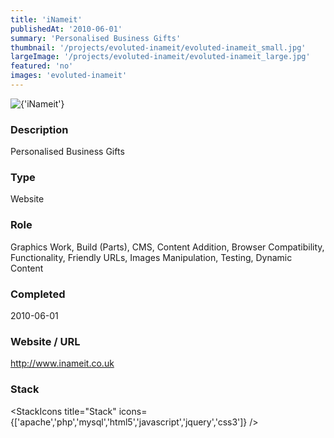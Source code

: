 ```yaml
---
title: 'iNameit'
publishedAt: '2010-06-01'
summary: 'Personalised Business Gifts'
thumbnail: '/projects/evoluted-inameit/evoluted-inameit_small.jpg'
largeImage: '/projects/evoluted-inameit/evoluted-inameit_large.jpg'
featured: 'no'
images: 'evoluted-inameit'
---
```


<div className="relative w-full h-[400px] sm:h-[600px] md:h-[760px] lg:h-[920px]">
  <Image
    alt={'iNameit'}
    src={'/projects/evoluted-inameit/evoluted-inameit.jpg'}
    sizes="(max-width: 640px) 100%, 100%"
    fill={true}
    priority
    style={{
      objectFit: 'contain'
    }}
  />
</div>

### Description

Personalised Business Gifts


### Type

Website

### Role

Graphics Work, Build (Parts), CMS, Content Addition, Browser Compatibility, Functionality, Friendly URLs, Images Manipulation, Testing, Dynamic Content

### Completed
2010-06-01

### Website / URL
http://www.inameit.co.uk


### Stack

<StackIcons
  title="Stack"
  icons={['apache','php','mysql','html5','javascript','jquery','css3']}
  />
